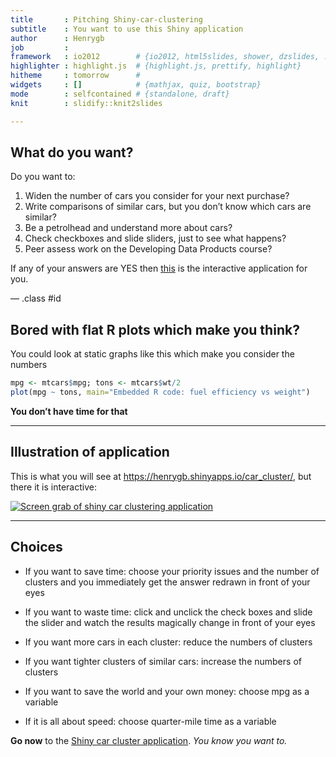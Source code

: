 ```yaml
---
title       : Pitching Shiny-car-clustering
subtitle    : You want to use this Shiny application
author      : Henrygb
job         : 
framework   : io2012        # {io2012, html5slides, shower, dzslides, ...}
highlighter : highlight.js  # {highlight.js, prettify, highlight}
hitheme     : tomorrow      # 
widgets     : []            # {mathjax, quiz, bootstrap}
mode        : selfcontained # {standalone, draft}
knit        : slidify::knit2slides

---
```


## What do you want?

Do you want to: 

1. Widen the number of cars you consider for your next purchase? 
2. Write comparisons of similar cars, but you don't know which cars are similar?
3. Be a petrolhead and understand more about cars?
4. Check checkboxes and slide sliders, just to see what happens?
5. Peer assess work on the Developing Data Products course?

If any of your answers are YES then [this](https://henrygb.shinyapps.io/car_cluster/) is the interactive application for you.

--- .class #id 

## Bored with flat R plots which make you think?

You could look at static graphs like this which make you consider the numbers
```r
mpg <- mtcars$mpg; tons <- mtcars$wt/2
plot(mpg ~ tons, main="Embedded R code: fuel efficiency vs weight")
```
**You don't have time for that**

---

## Illustration of application

This is what you will see at [https://henrygb.shinyapps.io/car_cluster/](https://henrygb.shinyapps.io/car_cluster/), but there it is interactive:

<a href="https://henrygb.shinyapps.io/car_cluster/"><img src="clustering_cars.png" alt="Screen grab of shiny car clustering application"></a>

---

## Choices

 - If you want to save time: choose your priority issues and the number of clusters and you immediately get the answer redrawn in front of your eyes
 - If you want to waste time: click and unclick the check boxes and slide the slider and watch the results magically change in front of your eyes
 
 - If you want more cars in each cluster: reduce the numbers of clusters
 - If you want tighter clusters of similar cars: increase the numbers of clusters
 
 - If you want to save the world and your own money: choose mpg as a variable
 - If it is all about speed: choose quarter-mile time as a variable

**Go now** to the [Shiny car cluster application](https://henrygb.shinyapps.io/car_cluster/). *You know you want to.*
